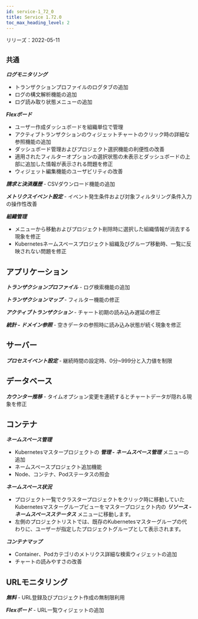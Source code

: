 ```yaml
---
id: service-1_72_0
title: Service 1.72.0
toc_max_heading_level: 2
---
```



リリーズ：2022-05-11

## `共通`

**_ログモニタリング_**

-   トランザクションプロファイルのログタブの追加
-   ログの構文解析機能の追加 
-   ログ読み取り状態メニューの追加

**_Flexボード_**

-   ユーザー作成ダッシュボードを組織単位で管理
-   アクティブトランザクションのウィジェットチャートのクリック時の詳細な参照機能の追加 
-   ダッシュボード管理およびプロジェクト選択機能の利便性の改善
-   適用されたフィルターオプションの選択状態の未表示とダッシュボードの上部に追加した情報が表示される問題を修正
-   ウィジェット編集機能のユーザビリティの改善

**_請求と決済履歴_** - CSVダウンロード機能の追加 

**_メトリクスイベント設定_** - イベント発生条件および対象フィルタリング条件入力の操作性改善

**_組織管理_**

-   メニューから移動およびプロジェクト削除時に選択した組織情報が消去する現象を修正
-   Kubernetesネームスペースプロジェクト組織及びグループ移動時、一覧に反映されない問題を修正 

## アプリケーション

**_トランザクションプロファイル_** - ログ検索機能の追加

**_トランザクションマップ_** - フィルター機能の修正 

**_アクティブトランザクション_** - チャート初期の読み込み遅延の修正

**_統計 - ドメイン参照_** - 空きデータの参照時に読み込み状態が続く現象を修正

## サーバー

**_プロセスイベント設定_** - 継続時間の設定時、0分~999分と入力値を制限

## データベース

**_カウンター推移_** - タイムオプション変更を連続するとチャートデータが隠れる現象を修正

## コンテナ

**_ネームスペース管理_**

-   Kubernetesマスタープロジェクトの **_管理 - ネームスペース管理_** メニューの追加
-   ネームスペースプロジェクト追加機能
-   Node、コンテナ、Podステータスの照会

**_ネームスペース状況_**

-   プロジェクト一覧でクラスタープロジェクトをクリック時に移動していたKubernetesマスターグループビューをマスタープロジェクト内の **_リソース - ネームスペースステータス_** メニューに移動します。
-   左側のプロジェクトリストでは、既存のKubernetesマスターグループの代わりに、ユーザーが指定したプロジェクトグループとして表示されます。 

**_コンテナマップ_**

-   Container、Podカテゴリのメトリクス詳細な検索ウィジェットの追加
-   チャートの読みやすさの改善

## URLモニタリング

**_無料_** - URL登録及びプロジェクト作成の無制限利用

**_Flexボード_** - URL一覧ウィジェットの追加
